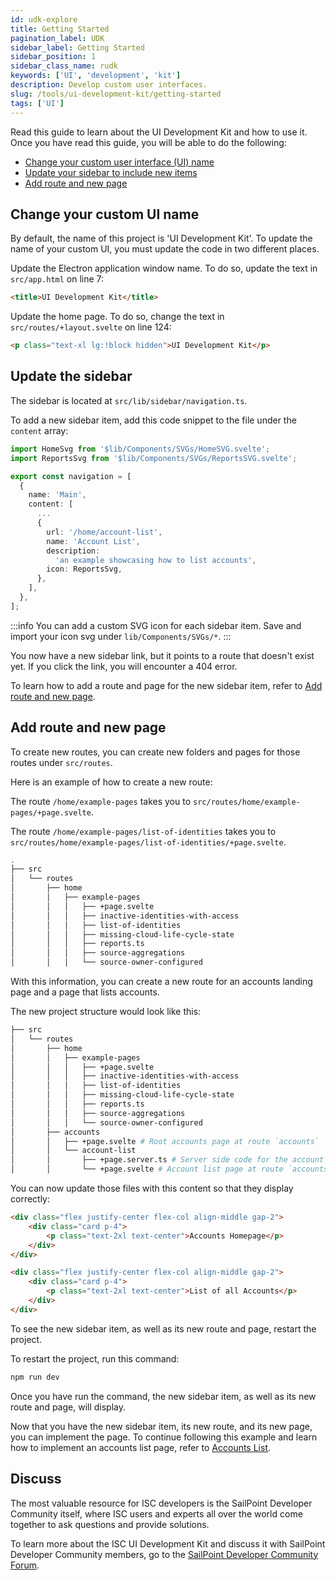 ```yaml
---
id: udk-explore
title: Getting Started
pagination_label: UDK
sidebar_label: Getting Started
sidebar_position: 1
sidebar_class_name: rudk
keywords: ['UI', 'development', 'kit']
description: Develop custom user interfaces.
slug: /tools/ui-development-kit/getting-started
tags: ['UI']
---
```


Read this guide to learn about the UI Development Kit and how to use it. Once you have read this guide, you will be able to do the following: 

- [Change your custom user interface (UI) name](#change-your-custom-ui-name)
- [Update your sidebar to include new items](#update-the-sidebar)
- [Add route and new page](#add-route-and-new-page)

## Change your custom UI name 

By default, the name of this project is 'UI Development Kit'. To update the name of your custom UI, you must update the code in two different places.

Update the Electron application window name. To do so, update the text in `src/app.html` on line 7:

```html
<title>UI Development Kit</title>
```

Update the home page. To do so, change the text in `src/routes/+layout.svelte` on line 124:

```html
<p class="text-xl lg:!block hidden">UI Development Kit</p>
```

## Update the sidebar

The sidebar is located at `src/lib/sidebar/navigation.ts`.

To add a new sidebar item, add this code snippet to the file under the `content` array:

```typescript
import HomeSvg from '$lib/Components/SVGs/HomeSVG.svelte';
import ReportsSvg from '$lib/Components/SVGs/ReportsSVG.svelte';

export const navigation = [
  {
    name: 'Main',
    content: [
      ...
      {
        url: '/home/account-list',
        name: 'Account List',
        description:
          'an example showcasing how to list accounts',
        icon: ReportsSvg,
      },
    ],
  },
];
```

:::info
You can add a custom SVG icon for each sidebar item. Save and import your icon svg under `lib/Components/SVGs/*`.
:::

You now have a new sidebar link, but it points to a route that doesn't exist yet. If you click the link, you will encounter a 404 error.

To learn how to add a route and page for the new sidebar item, refer to [Add route and new page](#add-route-and-new-page).

## Add route and new page

To create new routes, you can create new folders and pages for those routes under `src/routes`. 

Here is an example of how to create a new route:

The route `/home/example-pages` takes you to `src/routes/home/example-pages/+page.svelte`.

The route `/home/example-pages/list-of-identities` takes you to `src/routes/home/example-pages/list-of-identities/+page.svelte`.

```bash
.
├── src
│   └── routes
│       ├── home
│       │   ├── example-pages
│       │   │   ├── +page.svelte
│       │   │   ├── inactive-identities-with-access
│       │   │   ├── list-of-identities
│       │   │   ├── missing-cloud-life-cycle-state
│       │   │   ├── reports.ts
│       │   │   ├── source-aggregations
│       │   │   └── source-owner-configured
```

With this information, you can create a new route for an accounts landing page and a page that lists accounts.

The new project structure would look like this:

```bash
├── src
│   └── routes
│       ├── home
│       │   ├── example-pages
│       │   │   ├── +page.svelte
│       │   │   ├── inactive-identities-with-access
│       │   │   ├── list-of-identities
│       │   │   ├── missing-cloud-life-cycle-state
│       │   │   ├── reports.ts
│       │   │   ├── source-aggregations
│       │   │   └── source-owner-configured
│       ├── accounts
│       │   ├── +page.svelte # Root accounts page at route `accounts`
│       │   └── account-list
│       │       ├── +page.server.ts # Server side code for the account list page
│       │       └── +page.svelte # Account list page at route `accounts/account-list`
```

You can now update those files with this content so that they display correctly:


<Tabs>
<TabItem value="accounts_page" label="+page.svelte" default>

```html
<div class="flex justify-center flex-col align-middle gap-2">
	<div class="card p-4">
		<p class="text-2xl text-center">Accounts Homepage</p>
	</div>
</div>

```

</TabItem>
<TabItem value="accounts_list_server" label="accounts-list/+page.server.ts">

```html
<div class="flex justify-center flex-col align-middle gap-2">
	<div class="card p-4">
		<p class="text-2xl text-center">List of all Accounts</p>
	</div>
</div>
```

</TabItem>
</Tabs>

To see the new sidebar item, as well as its new route and page, restart the project. 

To restart the project, run this command: 

```bash
npm run dev
```

Once you have run the command, the new sidebar item, as well as its new route and page, will display. 

Now that you have the new sidebar item, its new route, and its new page, you can implement the page. To continue following this example and learn how to implement an accounts list page, refer to [Accounts List](/docs/tools/ui-development-kit/accounts-list).

## Discuss 

The most valuable resource for ISC developers is the SailPoint Developer Community itself, where ISC users and experts all over the world come together to ask questions and provide solutions. 

To learn more about the ISC UI Development Kit and discuss it with SailPoint Developer Community members, go to the [SailPoint Developer Community Forum](https://developer.sailpoint.com/discuss/c/identity-security-cloud/6). 